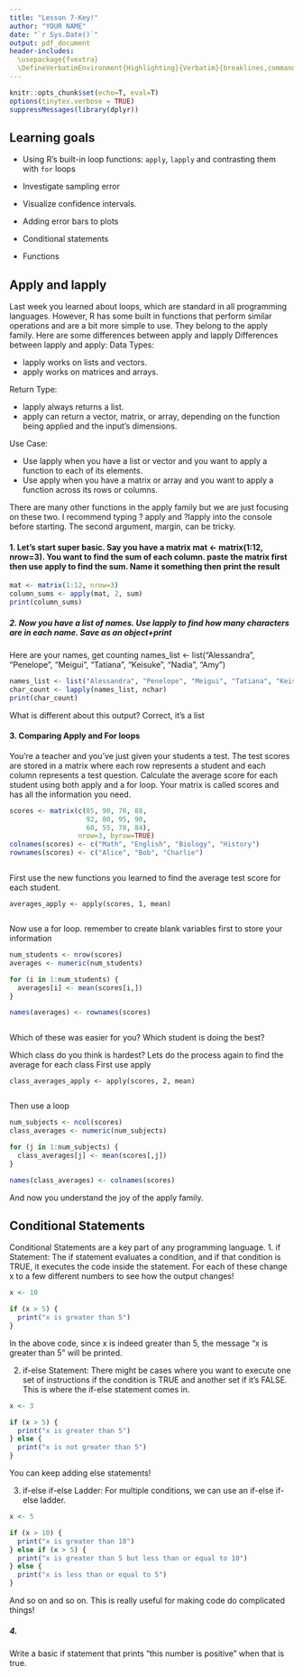 ```yaml
---
title: "Lesson 7-Key!"
author: "YOUR NAME"
date: "`r Sys.Date()`"
output: pdf_document
header-includes:
  \usepackage{fvextra}
  \DefineVerbatimEnvironment{Highlighting}{Verbatim}{breaklines,commandchars=\\\{\}}
---
```

```r
knitr::opts_chunk$set(echo=T, eval=T)
options(tinytex.verbose = TRUE)
suppressMessages(library(dplyr))
```


## Learning goals

* Using R's built-in loop functions: `apply`, `lapply` and contrasting them with `for` loops

* Investigate sampling error

* Visualize confidence intervals.

* Adding error bars to plots

* Conditional statements

* Functions





## Apply and lapply

Last week you learned about loops, which are standard in all programming languages. However, R has some built in functions that perform similar operations and are a bit more simple to use. They belong to the apply family. Here are some differences between apply and lapply
Differences between lapply and apply:
Data Types:

* lapply works on lists and vectors.
* apply works on matrices and arrays.

Return Type:

* lapply always returns a list.
* apply can return a vector, matrix, or array, depending on the function being applied and the input's dimensions.

Use Case:

* Use lapply when you have a list or vector and you want to apply a function to each of its elements.
* Use apply when you have a matrix or array and you want to apply a function across its rows or columns.



There are many other functions in the apply family but we are just focusing on these two.
I recommend typing ? apply and ?lapply into the console before starting. The second argument, margin, can be tricky. 


#### 1. Let's start super basic. Say you have a matrix mat <- matrix(1:12, nrow=3). You want to find the sum of each column. paste the matrix first then use apply to find the sum. Name it something then print the result


```r
mat <- matrix(1:12, nrow=3)
column_sums <- apply(mat, 2, sum)
print(column_sums)


```

##### 2. Now you have a list of names. Use lapply to find how many characters are in each name. Save as an object+print
Here are your names, get counting
names_list <- list("Alessandra", "Penelope", "Meigui", "Tatiana", "Keisuke", "Nadia", "Amy")


```r

names_list <- list("Alessandra", "Penelope", "Meigui", "Tatiana", "Keisuke", "Nadia", "Amy")
char_count <- lapply(names_list, nchar)
print(char_count)

```
What is different about this output? 
Correct, it's a list



#### 3. Comparing Apply and For loops 


You're a teacher and you've just given your students a test. The test scores are stored in a matrix where each row represents a student and each column represents a test question. Calculate the average score for each student using both apply and a for loop. 
Your matrix is called scores and has all the information you need. 



```r
scores <- matrix(c(85, 90, 78, 88, 
                   92, 80, 95, 90, 
                   60, 55, 78, 84), 
                 nrow=3, byrow=TRUE)
colnames(scores) <- c("Math", "English", "Biology", "History")
rownames(scores) <- c("Alice", "Bob", "Charlie")



```


First use the new functions you learned to find the average test score for each student. 



```r.
averages_apply <- apply(scores, 1, mean)


```

Now use a for loop. remember to create blank variables first to store your information



```r
num_students <- nrow(scores)
averages <- numeric(num_students)

for (i in 1:num_students) {
  averages[i] <- mean(scores[i,])
}

names(averages) <- rownames(scores)



```



Which of these was easier for you? Which student is doing the best?


Which class do you think is hardest? Lets do the process again to find the average for each class
First use apply
```r.

class_averages_apply <- apply(scores, 2, mean)


```

Then use a loop

```r


num_subjects <- ncol(scores)
class_averages <- numeric(num_subjects)

for (j in 1:num_subjects) {
  class_averages[j] <- mean(scores[,j])
}

names(class_averages) <- colnames(scores)

```


And now you understand the joy of the apply family. 

## Conditional Statements
Conditional Statements are a key part of any programming language. 
1. if Statement:
The if statement evaluates a condition, and if that condition is TRUE, it executes the code inside the statement.
For each of these change x to a few different numbers to see how the output changes!

```r
x <- 10

if (x > 5) {
  print("x is greater than 5")
}


```

In the above code, since x is indeed greater than 5, the message "x is greater than 5" will be printed.

2. if-else Statement:
There might be cases where you want to execute one set of instructions if the condition is TRUE and another set if it's FALSE. This is where the if-else statement comes in.



```r
x <- 3

if (x > 5) {
  print("x is greater than 5")
} else {
  print("x is not greater than 5")
}

```

You can keep adding else statements!

3. if-else if-else Ladder:
For multiple conditions, we can use an if-else if-else ladder.


```r
x <- 5

if (x > 10) {
  print("x is greater than 10")
} else if (x > 5) {
  print("x is greater than 5 but less than or equal to 10")
} else {
  print("x is less than or equal to 5")
}

```

And so on and so on. This is really useful for making code do complicated things!

##### 4. 
Write a basic if statement that prints "this number is positive" when that is true. 







